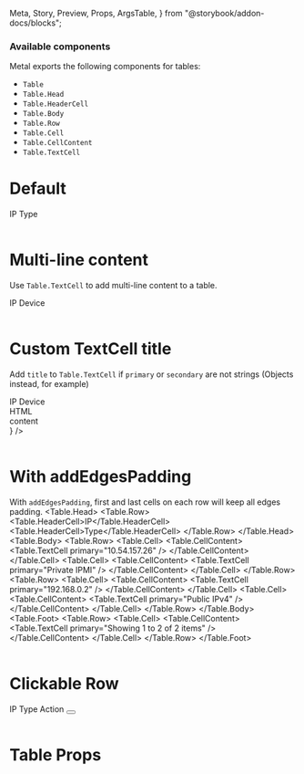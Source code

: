   Meta,
  Story,
  Preview,
  Props,
  ArgsTable,
} from "@storybook/addon-docs/blocks";

<Meta title="Table" component={Table} />

### Available components

Metal exports the following components for tables:

- `Table`
- `Table.Head`
- `Table.HeaderCell`
- `Table.Body`
- `Table.Row`
- `Table.Cell`
- `Table.CellContent`
- `Table.TextCell`

# Default

<Preview>
  <Story name="Default">
    <Table>
      <Table.Head>
        <Table.Row>
          <Table.HeaderCell>IP</Table.HeaderCell>
          <Table.HeaderCell>Type</Table.HeaderCell>
        </Table.Row>
      </Table.Head>
      <Table.Body>
        <Table.Row>
          <Table.Cell>
            <Table.CellContent><Table.TextCell primary="10.54.157.26" /></Table.CellContent>
          </Table.Cell>
         <Table.Cell>
            <Table.CellContent>
              <Table.TextCell primary="Private IPMI" />
            </Table.CellContent>
          </Table.Cell>  
        </Table.Row>
        <Table.Row>
          <Table.Cell>
            <Table.CellContent>
                 <Table.TextCell primary="192.168.0.2" />
            </Table.CellContent>
          </Table.Cell>
          <Table.Cell>
            <Table.CellContent>
                <Table.TextCell primary="Public IPv4" />
            </Table.CellContent>
          </Table.Cell>
        </Table.Row>
      </Table.Body>
        <Table.Foot>
        <Table.Row>
          <Table.Cell>
            <Table.CellContent>
               <Table.TextCell primary="Showing 1 to 2 of 2 items" />
            </Table.CellContent>
          </Table.Cell>
        </Table.Row>
        </Table.Foot>
    </Table>
  </Story>
</Preview>


# Multi-line content

Use `Table.TextCell` to add multi-line content to a table.

<Preview>
  <Story name="Multi-line content">
    <Table>
      <Table.Head>
        <Table.Row>
          <Table.HeaderCell>IP</Table.HeaderCell>
          <Table.HeaderCell>Device</Table.HeaderCell>
        </Table.Row>
      </Table.Head>
      <Table.Body>
        <Table.Row>
          <Table.Cell>
             <Table.CellContent>
            <Table.TextCell primary="10.54.157.26" secondary="Private IPMI" />
             </Table.CellContent>
          </Table.Cell>
          <Table.Cell>
             <Table.CellContent>
            <Table.TextCell secondary="master-db-prod.maxihost.com" />
             </Table.CellContent>
          </Table.Cell>
        </Table.Row>
        <Table.Row>
          <Table.Cell>
             <Table.CellContent>
              <Table.TextCell primary="192.168.0.2" secondary="Public IPv4" />
             </Table.CellContent>
          </Table.Cell>
          <Table.Cell>
             <Table.CellContent>
              <Table.TextCell secondary="slave-db-prod.maxihost.com" />
             </Table.CellContent>
          </Table.Cell>
        </Table.Row>
      </Table.Body>
    </Table>
  </Story>
</Preview>

# Custom TextCell title

Add `title` to `Table.TextCell` if `primary` or `secondary` are not strings (Objects instead, for example)

<Preview>
  <Story name="Custom TextCell title">
    <Table>
      <Table.Head>
        <Table.Row>
          <Table.HeaderCell>IP</Table.HeaderCell>
          <Table.HeaderCell>Device</Table.HeaderCell>
        </Table.Row>
      </Table.Head>
      <Table.Body>
        <Table.Row>
          <Table.Cell>
             <Table.CellContent>
            <Table.TextCell title="HTML - content" primary={
            <div>
              <div> HTML </div>
              <div> content </div>
            </div>
          } />
           </Table.CellContent>
          </Table.Cell>
          <Table.Cell>
            <Table.CellContent>
            <Table.TextCell secondary="master-db-prod.maxihost.com" />
            </Table.CellContent>
          </Table.Cell>
        </Table.Row>
      </Table.Body>
    </Table>
  </Story>
</Preview>

# With addEdgesPadding
With `addEdgesPadding`, first and last cells on each row will keep all edges padding. 
<Preview> 
    <Story name="Add Edges Padding">
      <Table addEdgesPadding>
        <Table.Head>
          <Table.Row>
            <Table.HeaderCell>IP</Table.HeaderCell>
            <Table.HeaderCell>Type</Table.HeaderCell>
          </Table.Row>
        </Table.Head>
        <Table.Body>
          <Table.Row>
            <Table.Cell>
              <Table.CellContent>
                <Table.TextCell primary="10.54.157.26" />
              </Table.CellContent>
            </Table.Cell>
            <Table.Cell>
              <Table.CellContent>
                 <Table.TextCell primary="Private IPMI" />
              </Table.CellContent>
            </Table.Cell>
          </Table.Row>
          <Table.Row>
            <Table.Cell>
               <Table.CellContent>
                 <Table.TextCell primary="192.168.0.2" />
              </Table.CellContent>
            </Table.Cell>
            <Table.Cell>
              <Table.CellContent>
                <Table.TextCell primary="Public IPv4" />
              </Table.CellContent>
            </Table.Cell>
          </Table.Row>
        </Table.Body>
          <Table.Foot>
          <Table.Row>
            <Table.Cell>
               <Table.CellContent>
                  <Table.TextCell primary="Showing 1 to 2 of 2 items" />
              </Table.CellContent>
            </Table.Cell>
          </Table.Row>
          </Table.Foot>
      </Table>
    </Story> 
</Preview>


# Clickable Row
<Preview> 
    <Story name="Clickable Row">
      <Table>
        <Table.Head>
          <Table.Row>
            <Table.HeaderCell>IP</Table.HeaderCell>
            <Table.HeaderCell>Type</Table.HeaderCell>
            <Table.HeaderCell>Action</Table.HeaderCell>
          </Table.Row>
        </Table.Head>
        <Table.Body>
          <Table.Row isClickable>
            <Table.Cell>
              <Table.CellContent>
                <Table.TextCell primary="10.54.157.26" />
              </Table.CellContent>
            </Table.Cell>
            <Table.Cell>
              <Table.CellContent>
                 <Table.TextCell primary="Private IPMI" />
              </Table.CellContent>
            </Table.Cell>
          </Table.Row>
          <Table.Row isClickable>
            <Table.Cell>
               <Table.CellContent>
                 <Table.TextCell primary="192.168.0.2" />
              </Table.CellContent>
            </Table.Cell>
            <Table.Cell>
              <Table.CellContent>
                <Table.TextCell primary="Public IPv4" />
              </Table.CellContent>
            </Table.Cell>
            <Table.Cell className="opacity-100">
              <Table.CellContent> 
                 <Button label="Action" />
              </Table.CellContent>
            </Table.Cell>
          </Table.Row>
        </Table.Body>
          <Table.Foot>
          <Table.Row>
            <Table.Cell>
               <Table.CellContent>
                  <Table.TextCell primary="Showing 1 to 2 of 2 items" />
              </Table.CellContent>
            </Table.Cell>
          </Table.Row>
          </Table.Foot>
      </Table>
    </Story> 
</Preview>

# Table Props

<ArgsTable of={Table} />
